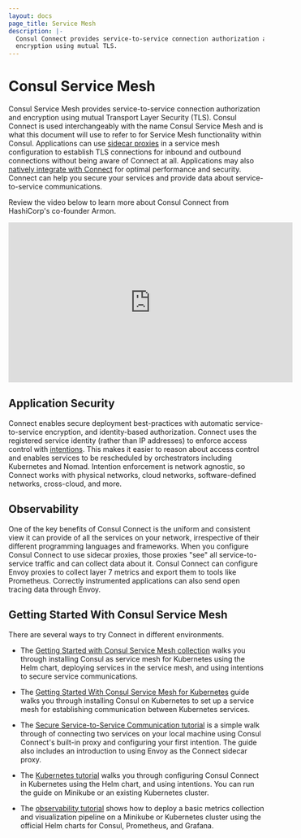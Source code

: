 ```yaml
---
layout: docs
page_title: Service Mesh
description: |-
  Consul Connect provides service-to-service connection authorization and
  encryption using mutual TLS.
---
```


# Consul Service Mesh

Consul Service Mesh provides service-to-service connection authorization and
encryption using mutual Transport Layer Security (TLS). Consul Connect is used interchangeably
with the name Consul Service Mesh and is what this document will use to refer to for Service Mesh functionality within Consul. 
Applications can use [sidecar proxies](/docs/connect/proxies) in a service mesh configuration to
establish TLS connections for inbound and outbound connections without being aware of Connect at all. 
Applications may also [natively integrate with Connect](/docs/connect/native) for optimal performance and security. 
Connect can help you secure your services and provide data about service-to-service communications.

Review the video below to learn more about Consul Connect from HashiCorp's co-founder Armon.

<iframe
  src="https://www.youtube.com/embed/8T8t4-hQY74"
  frameborder="0"
  allowfullscreen="true"
  width="560"
  height="315"
></iframe>

## Application Security

Connect enables secure deployment best-practices with automatic
service-to-service encryption, and identity-based authorization.
Connect uses the registered service identity (rather than IP addresses) to
enforce access control with [intentions](/docs/connect/intentions). This
makes it easier to reason about access control and enables services to be
rescheduled by orchestrators including Kubernetes and Nomad. Intention
enforcement is network agnostic, so Connect works with physical networks, cloud
networks, software-defined networks, cross-cloud, and more.

## Observability

One of the key benefits of Consul Connect is the uniform and consistent view it can
provide of all the services on your network, irrespective of their different
programming languages and frameworks. When you configure Consul Connect to use
sidecar proxies, those proxies "see" all service-to-service traffic and can
collect data about it. Consul Connect can configure Envoy proxies to collect
layer 7 metrics and export them to tools like Prometheus. Correctly instrumented
applications can also send open tracing data through Envoy.

## Getting Started With Consul Service Mesh

There are several ways to try Connect in different environments.

- The [Getting Started with Consul Service Mesh collection](https://learn.hashicorp.com/tutorials/consul/service-mesh?utm_source=docs)
  walks you through installing Consul as service mesh for Kubernetes using the Helm
  chart, deploying services in the service mesh, and using intentions to secure service
  communications.
  
- The [Getting Started With Consul Service Mesh for Kubernetes](https://learn.hashicorp.com/tutorials/consul/service-mesh-deploy?in=consul/gs-consul-service-mesh?utm_source=docs) guide walks you through installing Consul on Kubernetes to set up a service mesh for establishing communication between Kubernetes services. 

- The [Secure Service-to-Service Communication tutorial](https://learn.hashicorp.com/tutorials/consul/service-mesh-with-envoy-proxy?utm_source=docs)
  is a simple walk through of connecting two services on your local machine
  using Consul Connect's built-in proxy and configuring your first intention. The guide also includes an introduction to
  using Envoy as the Connect sidecar proxy.

- The [Kubernetes tutorial](https://learn.hashicorp.com/tutorials/consul/kubernetes-minikube?utm_source=docs)
  walks you through configuring Consul Connect in Kubernetes using the Helm
  chart, and using intentions. You can run the guide on Minikube or an existing
  Kubernetes cluster.

- The [observability tutorial](https://learn.hashicorp.com/tutorials/consul/kubernetes-layer7-observability?in=consul/kubernetes)
  shows how to deploy a basic metrics collection and visualization pipeline on
  a Minikube or Kubernetes cluster using the official Helm charts for Consul,
  Prometheus, and Grafana.
